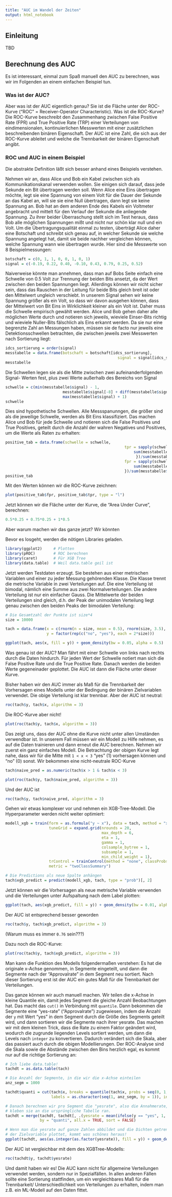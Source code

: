 ```yaml
---
title: "AUC im Wandel der Zeiten"
output: html_notebook
---
```


## Einleitung

TBD

## Berechnung des AUC

Es ist interessant, einmal zum Spaß manuell den AUC zu berechnen, was wir im
Folgenden an einem einfachen Beispiel tun.

### Was ist der AUC?

Aber was ist der AUC eigentlich genau? Sie ist die Fläche unter der ROC-Kurve
("ROC" = Receiver-Operator Characteristic). Was ist die ROC-Kurve? Die ROC-Kurve
beschreibt den Zusammenhang zwischen False Positive Rate (FPR) und True Positive
Rate (TRP) einer Verteilungen von eindimensionalen, kontinuierlichen Messwerten
mit einer zusätzlichen beschreibenden binären Eigenschaft. Der AUC ist eine
Zahl, die sich aus der ROC-Kurve ableitet und welche die Trennbarkeit der
binären Eigenschaft angibt.

### ROC und AUC in einem Beispiel

Die abstrakte Definition läßt sich besser anhand eines Beispiels verstehen.

Nehmen wir an, dass Alice und Bob ein Kabel zwischen sich als
Kommunikationskanal verwenden wollen. Sie einigen sich darauf, dass jede Sekunde
ein Bit übertragen werden soll. Wenn Alice eine Eins übertragen möchte, legt sie
eine Spannung von einem Volt für die Dauer der Sekunde an das Kabel an, will sie
sie eine Null übertragen, dann legt sie keine Spannung an. Bob hat an dem
anderen Ende des Kabels ein Voltmeter angebracht und mittelt für den Verlauf der
Sekunde die anliegende Spannung. Zu ihrer beider Überraschung stellt sich im
Test heraus, dass Bob alle möglichen Spannungen mißt und nicht nur schön klar
null und ein Volt. Um die Übertragungsqualität einmal zu testen, überträgt Alice
daher eine Botschaft und schreibt sich genau auf, in welcher Sekunde sie welche
Spannung angelegt hat, damit sie beide nachher vergleichen können, welche
Spannung wann wie übertragen wurde. Hier sind die Messwerte von 8
Beispielmessungen:

```r
botschaft = c(0, 1, 1, 0, 0, 1, 0, 1)
signal = c(-0.19, 0.22, 0.40, -0.10, 0.43, 0.79, 0.25, 0.52)
```

Naiverweise könnte man annehmen, dass man auf Bobs Seite einfach eine Schwelle
von 0.5 Volt zur Trennung der beiden Bits ansetzt, da der Wert zwischen den
beiden Spannungen liegt. Allerdings können wir nicht sicher sein, dass das
Rauschen in der Leitung für beide Bits gleich breit ist oder den Mittelwert 
ungleich verschiebt. In unserem Signal sehen wir keine Spannung größer als ein
Volt, so dass wir davon ausgehen können, dass der Mittelwert von Bit Eins in
Wirklichkeit kleiner als ein Volt ist. Daher muss die Schwelle empirisch
gewählt werden. Alice und Bob gehen daher alle möglichen Werte durch und
notieren sich jeweils, wieviele Einser-Bits richtig und wieviele Nuller-Bits
fälschlich als Eins erkannt werden. Da sie nur eine begrenzte Zahl an Messungen
haben, müssen sie de facto nur jeweils eine Detektionsschwellen betrachten, die
zwischen jeweils zwei Messwerten nach Sortierung liegt:

```r
idcs_sortierung = order(signal)
messtabelle = data.frame(botschaft = botschaft[idcs_sortierung],
												 signal = signal[idcs_sortierung])
messtabelle
```

Die Schwellen legen sie als die Mitte zwischen zwei aufeinanderfolgenden Signal-
Werten fest, plus zwei Werte außerhalb des Bereichs von Signal

```r
schwelle = c(min(messtabelle$signal) - 1,
						 messtabelle$signal[-8] + diff(messtabelle$signal)/2,
						 max(messtabelle$signal) + 1)
schwelle
```

Dies sind hypothetische Schwellen. Alle Messspanunngen, die größer sind als die
jeweilige Schwelle, werden als Bit Eins klassifiziert. Das machen Alice und Bob
für jede Schwelle und notieren sich die False Positives und True Positives,
geteilt durch die Anzahl der wahren Negatives und Positives, um die Werte als
Raten zu erhalten:

```r
positive_tab = data.frame(schwelle = schwelle,
													tpr = sapply(schwelle, function(x) {
														sum(messtabelle$botschaft[messtabelle$signal > x] == 1)
														 })/sum(messtabelle$botschaft == 1),
													fpr = sapply(schwelle, function(x) {
														sum(messtabelle$botschaft[messtabelle$signal > x] == 0)
													})/sum(messtabelle$botschaft == 0))
positive_tab
```

Mit den Werten können wir die ROC-Kurve zeichnen:

```r
plot(positive_tab$fpr, positive_tab$tpr, type = "l")
```

Jetzt können wir die Fläche unter der Kurve, die "Area Under Curve", berechnen:

```r
0.5*0.25 + 0.75*0.25 + 1*0.5
```

Aber warum machen wir das ganze jetzt? Wir könnten 




Bevor es losgeht, werden die nötigen Libraries geladen.

```r
library(ggplot2)     # Plotten
library(pROC)        # ROC berechnen
library(caret)       # Für XGB Tree
library(data.table)  # Weil data.table geil ist
```








Jetzt werden Testdaten erzeugt. Sie bestehen aus einer metrischen Variablen und
einer zu jeder Messung gehörenden Klasse. Die Klasse trennt die metrische
Variable in zwei Verteilungen auf. Die eine Verteilung ist bimodal, nämlich eine
Summe aus zwei Normalverteilungen. Die andere Verteilung ist nur ein einfacher
Gauss. Die Mittelwerte der beiden Verteilungen sind gleich, d.h. der Peak der
unimodalen Verteilung liegt genau zwischen den beiden Peaks der bimodalen
Verteilung:

```r
# Die Gesamtzahl der Punkte ist size*4
size = 10000

tach = data.frame(x = c(rnorm(n = size, mean = 0.5), rnorm(size, 3.5), rnorm(2*size, 2)),
                  y = factor(rep(c("no", "yes"), each = 2*size)))

ggplot(tach, aes(x, fill = y)) + geom_density(bw = 0.05, alpha = 0.5)
```

Was genau ist der AUC? Man fährt mit einer Schwelle von links nach rechts durch
die Daten hindurch. Für jeden Wert der Schwelle notiert man sich die False
Positive Rate und die True Positive Rate. Danach werden die beiden Werte
gegeneinader geplottet. Die AUC ist dann die Fläche unter dieser Kurve.

Bisher haben wir den AUC immer als Maß für die Trennbarkeit der Vorhersagen
eines Modells unter der Bedingung der binären Zielvariablen verwendet. Die obige
Verteilung ist klar trennbar. Aber der AUC ist neutral:

```r
roc(tach$y, tach$x, algorithm = 3)
```

Die ROC-Kurve aber nicht!

```r
plot(roc(tach$y, tach$x, algorithm = 3))
```

Das zeigt uns, dass der AUC ohne die Kurve nicht unter allen Umständen
verwendbar ist. In unserem Fall müssen wir ein Modell zu Hilfe nehmen, es auf
die Daten trainieren und dann erneut die AUC berechnen. Nehmen wir zuerst ein
ganz einfaches Modell. Die Betrachtung der obigen Kurve legt nahe, dass wir für
die Mitte mit `1 < x < 3` "yes" (1) vorhersagen können und "no" (0) sonst. Wir
bekommen eine nicht-neutrale ROC-Kurve

```r
tach$naive_pred = as.numeric(tach$x > 1 & tach$x < 3)

plot(roc(tach$y, tach$naive_pred, algorithm = 3))
```

Und der AUC ist

```r
roc(tach$y, tach$naive_pred, algorithm = 3)
```

Gehen wir etwas komplexer vor und nehmen ein XGB-Tree-Modell. Die Hyperparameter
werden nicht weiter optimiert:

```r
modell_xgb = train(form = as.formula("y ~ x"), data = tach, method = "xgbTree",
                   tuneGrid = expand.grid(nrounds = 20,
                                          max_depth = 6,
                                          eta = 1,
                                          gamma = 1,
                                          colsample_bytree = 1,
                                          subsample = 1,
                                          min_child_weight = 1),
                   trControl = trainControl(method = "none", classProbs = TRUE),
                   metric = "twoClassSummary")

# Die Predictions als neue Spalte anhängen
tach$xgb_predict = predict(modell_xgb, tach, type = "prob")[, 2]
```

Jetzt können wir die Vorhersagen als neue metrische Variable verwenden und die
Verteilungen unter Aufspaltung nach dem Label plotten:

```r
ggplot(tach, aes(xgb_predict, fill = y)) + geom_density(bw = 0.01, alpha = 0.5)
```

Der AUC ist entsprechend besser geworden

```r
roc(tach$y, tach$xgb_predict, algorithm = 3)
```

(Warum muss es immer `0.76` sein???)

Dazu noch die ROC-Kurve:

```r
plot(roc(tach$y, tach$xgb_predict, algorithm = 3))
```

Man kann die Funktion des Modells folgendermaßen verstehen: Es hat die originale
x-Achse genommen, in Segmente eingeteilt, und dann die Segmente nach der 
"Approvalrate" in dem Segment neu sortiert. Nach dieser Sortierung erst ist der
AUC ein gutes Maß für die Trennbarkeit der Verteilungen.

Das ganze können wir auch manuell machen. Wir teilen die x-Achse in kleine
Quantile ein, damit jedes Segment die gleiche Anzahl Beobachtungen hat. Das
macht das `cut()` in Verbindung mit `quantile`. Dann bekommen die Segmente eine
"yes-rate" ("Approvalrate") zugewiesen, indem die Anzahl der `y` mit Wert "yes"
in dem Segment durch die Größe des Segments geteilt wird, und dann sortieren wir
die Segmente nach ihrer yesrate. Das machen wir mit dem kleinen Trick, dass die
Rate zu einem Faktor geändert wird, wodurch die zugrunde liegenden Levels
sortiert werden, um dann die Levels nach `integer` zu konvertieren. Dadurch
verändert sich die Skala, aber das passiert auch durch die obigen
Modellierungen. Der ROC-Analyse sind die Skala sowie die Abstände zwischen den
Bins herzlich egal, es kommt nur auf die richtige Sortierung an:

```r
# Ich liebe data.table!
tachdt = as.data.table(tach)

# Die Anzahl der Segmente, in die wir die x-Achse einteilen
anz_segm = 1000

tachdt$quanti = cut(tach$x, breaks = quantile(tach$x, probs = seq(0, 1, length = anz_segm + 1)),
                    labels = as.character(seq(1, anz_segm, by = 1)), include.lowest = TRUE)

# Danach berechnen wir pro Segment die "yesrate", also die Annahmerate, und
# kleben sie an die ursprüngliche Tabelle ran.
tachdt = merge(tachdt, tachdt[, .(yesrate = mean(ifelse(y == "yes", 1, 0))), quanti],
               by = "quanti", all.x = TRUE, sort = FALSE)

# Wenn man die yesrate auf ganze Zahlen abbildet und die Dichten getrennt nach
# der Zielvariable plottet, kommt was schönes heraus!
ggplot(tachdt, aes(as.integer(as.factor(yesrate)), fill = y)) + geom_density(alpha = 0.5, bw = 0.5)
```

Der AUC ist vergleichbar mit dem des XGBTree-Modells:

```r
roc(tachdt$y, tachdt$yesrate)
```

Und damit haben wir es! Die AUC kann nicht für allgemeine Verteilungen verwendet
werden, sondern nur in Spezialfällen. In allen anderen Fällen sollte eine
Sortierung stattfinden, um ein vergleichbares Maß für die Trennbarkeit/
Unterschiedlichkeit von Verteilungen zu erhalten, indem man z.B. ein ML-Modell
auf den Daten fittet.






